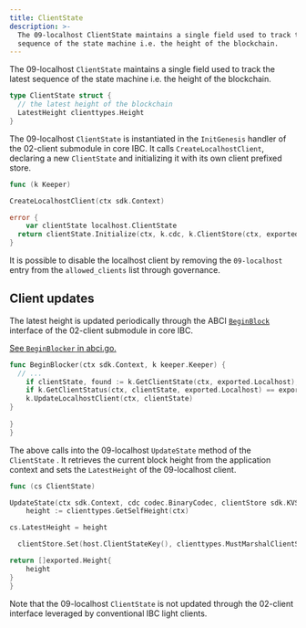 ```yaml
---
title: ClientState
description: >-
  The 09-localhost ClientState maintains a single field used to track the latest
  sequence of the state machine i.e. the height of the blockchain.
---
```

The 09-localhost `ClientState` maintains a single field used to track the latest sequence of the state machine i.e. the height of the blockchain.

```go
type ClientState struct {
  // the latest height of the blockchain
  LatestHeight clienttypes.Height
}
```

The 09-localhost `ClientState` is instantiated in the `InitGenesis` handler of the 02-client submodule in core IBC.
It calls `CreateLocalhostClient`, declaring a new `ClientState` and initializing it with its own client prefixed store.

```go
func (k Keeper)

CreateLocalhostClient(ctx sdk.Context)

error {
    var clientState localhost.ClientState
  return clientState.Initialize(ctx, k.cdc, k.ClientStore(ctx, exported.LocalhostClientID), nil)
}
```

It is possible to disable the localhost client by removing the `09-localhost` entry from the `allowed_clients` list through governance.

## Client updates

The latest height is updated periodically through the ABCI [`BeginBlock`](https://docs.cosmos.network/v0.47/building-modules/beginblock-endblock) interface of the 02-client submodule in core IBC.

[See `BeginBlocker` in abci.go.](https://github.com/cosmos/ibc-go/blob/v8.5.0/modules/core/02-client/abci.go#L12)

```go
func BeginBlocker(ctx sdk.Context, k keeper.Keeper) {
  // ...
    if clientState, found := k.GetClientState(ctx, exported.Localhost); found {
    if k.GetClientStatus(ctx, clientState, exported.Localhost) == exported.Active {
    k.UpdateLocalhostClient(ctx, clientState)
}
 
}
}
```

The above calls into the 09-localhost `UpdateState` method of the `ClientState` .
It retrieves the current block height from the application context and sets the `LatestHeight` of the 09-localhost client.

```go
func (cs ClientState)

UpdateState(ctx sdk.Context, cdc codec.BinaryCodec, clientStore sdk.KVStore, clientMsg exported.ClientMessage) []exported.Height {
    height := clienttypes.GetSelfHeight(ctx)

cs.LatestHeight = height

  clientStore.Set(host.ClientStateKey(), clienttypes.MustMarshalClientState(cdc, &cs))

return []exported.Height{
    height
}
}
```

Note that the 09-localhost `ClientState` is not updated through the 02-client interface leveraged by conventional IBC light clients.

